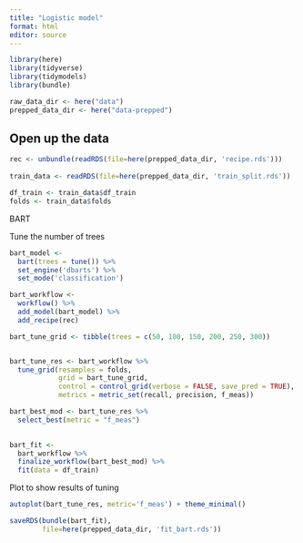 ```yaml
---
title: "Logistic model"
format: html
editor: source
---
```


```r
library(here)
library(tidyverse)
library(tidymodels)
library(bundle)
```

```r
raw_data_dir <- here("data")
prepped_data_dir <- here("data-prepped")
```

## Open up the data

```r
rec <- unbundle(readRDS(file=here(prepped_data_dir, 'recipe.rds')))
                
train_data <- readRDS(file=here(prepped_data_dir, 'train_split.rds'))

df_train <- train_data$df_train
folds <- train_data$folds
```


BART 

Tune the number of trees

```r
bart_model <- 
  bart(trees = tune()) %>%
  set_engine('dbarts') %>%
  set_mode('classification')

bart_workflow <-
  workflow() %>%
  add_model(bart_model) %>%
  add_recipe(rec)

bart_tune_grid <- tibble(trees = c(50, 100, 150, 200, 250, 300))


bart_tune_res <- bart_workflow %>% 
  tune_grid(resamples = folds,
            grid = bart_tune_grid,
            control = control_grid(verbose = FALSE, save_pred = TRUE),
            metrics = metric_set(recall, precision, f_meas))

bart_best_mod <- bart_tune_res %>%
  select_best(metric = "f_meas")
  

bart_fit <-
  bart_workflow %>%
  finalize_workflow(bart_best_mod) %>%
  fit(data = df_train)
```

Plot to show results of tuning

```r
autoplot(bart_tune_res, metric='f_meas') + theme_minimal()
```

```r
saveRDS(bundle(bart_fit),
        file=here(prepped_data_dir, 'fit_bart.rds'))
```

